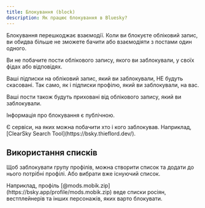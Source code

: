 ```yaml
---
title: Блокування (block)
description: Як працює блокування в Bluesky?
---
```



Блокування перешкоджає взаємодії. Коли ви блокуєте обліковий запис, ви обидва більше не зможете бачити або взаємодіяти з постами один одного.

Ви не побачите пости облікового запису, якого ви заблокували, у своїх фідах або відповідях.

Ваші підписки на обліковий запис, який ви заблокували, НЕ будуть скасовані. Так само, як і підписки профілю, який ви заблокували, на вас.

Ваші пости також будуть приховані від облікового запису, який ви заблокували.

Інформація про блокування є публічною.

<Aside type="tip">
  Є сервіси, на яких можна побачити хто і кого заблокував. Наприклад, [ClearSky Search
  Tool](https://bsky.thieflord.dev/).
</Aside>

## Використання списків

Щоб заблокувати групу профілів, можна створити список та додати до нього потрібні профілі. Або вибрати вже існуючий список.

<Aside type="tip">
  Наприклад, профіль [@mods.mobik.zip](https://bsky.app/profile/mods.mobik.zip) веде списки росіян, вестплейнерів та
  інших персонажів, яких варто блокувати.
</Aside>
